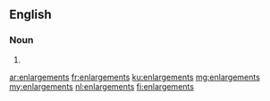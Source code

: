 ==English==

===Noun===
{{head|en|noun plural form}}

# {{plural of|enlargement|lang=en}}

[[ar:enlargements]]
[[fr:enlargements]]
[[ku:enlargements]]
[[mg:enlargements]]
[[my:enlargements]]
[[nl:enlargements]]
[[fi:enlargements]]